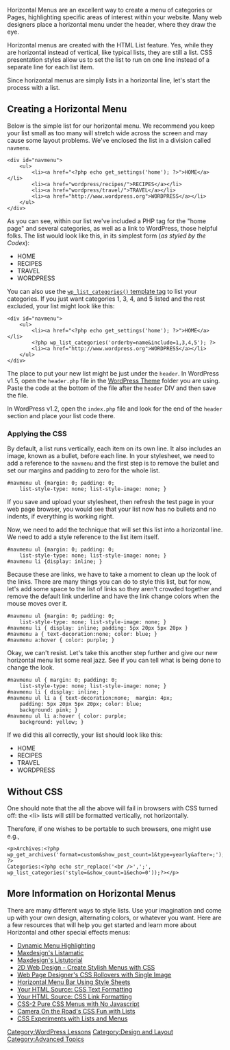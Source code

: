 {{Languages|
{{en|Creating Horizontal Menus}}
{{ko|Creating Horizontal Menus}}
}}
Horizontal Menus are an excellent way to create a menu of categories or Pages, highlighting specific areas of interest within your website.  Many web designers place a horizontal menu under the header, where they draw the eye.

Horizontal menus are created with the HTML List feature.  Yes, while they are horizontal instead of vertical, like typical lists, they are still a list.  CSS presentation styles allow us to set the list to run on one line instead of a separate line for each list item.

Since horizontal menus are simply lists in a horizontal line, let's start the process with a list.

==Creating a Horizontal Menu==
Below is the simple list for our horizontal menu.  We recommend you keep your list small as too many will stretch wide across the screen and may cause some layout problems.  We've enclosed the list in a division called <tt>navmenu</tt>. 
<pre>
<div id="navmenu">
	<ul>
		<li><a href="<?php echo get_settings('home'); ?>">HOME</a></li>
		<li><a href="wordpress/recipes/">RECIPES</a></li>
		<li><a href="wordpress/travel/">TRAVEL</a></li>
		<li><a href="http://www.wordpress.org">WORDPRESS</a></li>
	</ul>
</div></pre>
As you can see, within our list we've included a PHP tag for the "home page" and several categories, as well as a link to WordPress, those helpful folks.  The list would look like this, in its simplest form (<i>as styled by the Codex</i>):

* HOME
* RECIPES
* TRAVEL
* WORDPRESS

You can also use the [[Template_Tags/wp_list_categories|<tt>wp_list_categories()</tt> template tag]] to list your categories.  If you just want categories 1, 3, 4, and 5 listed and the rest excluded, your list might look like this:

 <pre>
<div id="navmenu">
	<ul>
		<li><a href="<?php echo get_settings('home'); ?>">HOME</a></li>
		<?php wp_list_categories('orderby=name&include=1,3,4,5'); ?>
 		<li><a href="http://www.wordpress.org">WORDPRESS</a></li>
	</ul>
</div>
</pre>
The place to put your new list might be just under the <tt>header</tt>.  In WordPress v1.5, open the <tt>header.php</tt> file in the [[Using Themes|WordPress Theme]] folder you are using.  Paste the code at the bottom of the file after the <tt>header</tt> DIV and then save the file.

In WordPress v1.2, open the <tt>index.php</tt> file and look for the end of the <tt>header</tt> section and place your list code there.

===Applying the CSS===
By default, a list runs vertically, each item on its own line.  It also includes an image, known as a bullet, before each line.  In your stylesheet, we need to add a reference to the <tt>navmenu</tt> and the first step is to remove the bullet and set our margins and padding to zero for the whole list.

<pre>#navmenu ul {margin: 0; padding: 0; 
	list-style-type: none; list-style-image: none; }</pre>

If you save and upload your stylesheet, then refresh the test page in your web page browser, you would see that your list now has no bullets and no indents, if everything is working right.

Now, we need to add the technique that will set this list into a horizontal line. We need to add a style reference to the list item itself.

<pre>#navmenu ul {margin: 0; padding: 0; 
	list-style-type: none; list-style-image: none; }
#navmenu li {display: inline; }</pre>

Because these are links, we have to take a moment to clean up the look of the links.  There are many things you can do to style this list, but for now, let's add some space to the list of links so they aren't crowded together and remove the default link underline and have the link change colors when the mouse moves over it.

<pre>#navmenu ul {margin: 0; padding: 0; 
	list-style-type: none; list-style-image: none; }
#navmenu li { display: inline; padding: 5px 20px 5px 20px }
#navmenu a { text-decoration:none; color: blue; }
#navmenu a:hover { color: purple; }</pre>

Okay, we can't resist. Let's take this another step further and give our new horizontal menu list some real jazz.  See if you can tell what is being done to change the look.

<pre>#navmenu ul { margin: 0; padding: 0; 
	list-style-type: none; list-style-image: none; }
#navmenu li { display: inline; }
#navmenu ul li a { text-decoration:none;  margin: 4px;
	padding: 5px 20px 5px 20px; color: blue;
	background: pink; }
#navmenu ul li a:hover { color: purple;
	background: yellow; }</pre>

If we did this all correctly, your list should look like this:

<ul style="margin: 0; padding: 0; list-style-type: none; list-style-image: none">
<li style="display: inline; text-decoration:none;  margin: 4px; padding: 5px 20px 5px 20px; color: blue; background: pink; font-style:bold">HOME</li>
<li style="display: inline; text-decoration:none;  margin: 4px; padding: 5px 20px 5px 20px; color: blue; background: pink; font-style:bold">RECIPES</li>
<li style="display: inline; text-decoration:none;  margin: 4px; padding: 5px 20px 5px 20px; color: blue; background: pink; font-style:bold">TRAVEL</li>
<li style="display: inline; text-decoration:none;  margin: 4px; padding: 5px 20px 5px 20px; color: blue; background: pink; font-style:bold">WORDPRESS</li>
</ul>

==Without CSS==
One should note that the all the above will fail in browsers with CSS turned off:
the <nowiki><li></nowiki> lists will still be formatted vertically, not horizontally.

Therefore, if one wishes to be portable to such browsers, one might use e.g.,
<pre>
<p>Archives:<?php wp_get_archives('format=custom&show_post_count=1&type=yearly&after=;'); ?>
Categories:<?php echo str_replace('<br />',';', wp_list_categories('style=&show_count=1&echo=0'));?></p>
</pre>
==More Information on Horizontal Menus==
There are many different ways to style lists.  Use your imagination and come up with your own design, alternating colors, or whatever you want.  Here are a few resources that will help you get started and learn more about Horizontal and other special effects menus:
* [[Dynamic Menu Highlighting]]
* [http://css.maxdesign.com.au/listamatic/ Maxdesign's Listamatic]
* [http://css.maxdesign.com.au/listutorial/index.htm Maxdesign's Listutorial]
* [http://www.2dwebdesign.com/tutorials/2-left-nav1.html 2D Web Design - Create Stylish Menus with CSS]
* [http://www.wpdfd.com/editorial/wpd0404footnote.htm Web Page Designer's CSS Rollovers with Single Image]
* [http://moronicbajebus.com/wordpress/wp-content/cssplay/top-menu/ Horizontal Menu Bar Using Style Sheets]
* [http://www.yourhtmlsource.com/stylesheets/csstext.html Your HTML Source: CSS Text Formatting]
* [http://www.yourhtmlsource.com/stylesheets/csslinks.html Your HTML Source: CSS Link Formatting]
* [http://www.howtocreate.co.uk/tutorials/testMenu.html CSS-2 Pure CSS Menus with No Javascript]
* [http://www.cameraontheroad.com/learn/web/cssfun1.html Camera On the Road's CSS Fun with Lists]
* [http://www.cameraontheroad.com/learn/web/cssexperiment7.html CSS Experiments with Lists and Menus]

[[Category:WordPress Lessons]]
[[Category:Design and Layout]]
[[Category:Advanced Topics]]